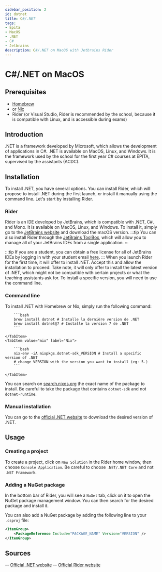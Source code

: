 ```yaml
---
sidebar_position: 2
id: dotnet
title: C#/.NET
tags:
- Epita
- MacOS
- .NET
- C#
- Jetbrains
description: C#/.NET on MacOS with Jetbrains Rider
---
```



# C#/.NET on MacOS

## Prerequisites

- [Homebrew](../../Tools/Homebrew)
- or [Nix](../../Tools/Nix)
- Rider (or Visual Studio, Rider is recommended by the school, because it is compatible with Linux, and is accessible during exams)

## Introduction

.NET is a framework developed by Microsoft, which allows the development of applications in C#. .NET is available on MacOS, Linux, and Windows.
It is the framework used by the school for the first year C# courses at EPITA, supervised by the assistants (ACDC).


## Installation

To install .NET, you have several options.
You can install Rider, which will propose to install .NET during the first launch, or install it manually using the command line.
Let's start by installing Rider.

### Rider
Rider is an IDE developed by JetBrains, which is compatible with .NET, C#, and Mono. It is available on MacOS, Linux, and Windows.
To install it, simply go to the [JetBrains website](https://www.jetbrains.com/rider/) and download the macOS version.
:::tip
You can also install Rider through the [JetBrains ToolBox](https://www.jetbrains.com/toolbox-app/), which will allow you to manage all of your JetBrains IDEs from a single application.
:::

:::tip
If you are a student, you can obtain a free license for all of JetBrains IDEs by logging in with your student email [here](https://www.jetbrains.com/fr-fr/community/education/#students).
:::
When you launch Rider for the first time, it will offer to install .NET.
Accept this and allow the installation to proceed.
Take note, it will only offer to install the latest version of .NET, which might not be compatible with certain projects or what the teaching assistants ask for.
To install a specific version, you will need to use the command line.

### Command line

To install .NET with Homebrew or Nix, simply run the following command:

<Tabs>
    <TabItem value="brew" label="Brew">

        ```bash
        brew install dotnet # Installe la dernière version de .NET
        brew install dotnet@7 # Installe la version 7 de .NET
        ```

    </TabItem>
    <TabItem value="nix" label="Nix">

        ```bash
        nix-env -iA nixpkgs.dotnet-sdk_VERSION # Install a specific version of .NET
        # change VERSION with the version you want to install (eg: 5.)
        ```

    </TabItem>
</Tabs>

You can search on [search.nixos.org](https://search.nixos.org/packages?channel=22.11&show=dotnet-sdk_7&from=0&size=50&sort=relevance&type=packages&query=dotnet)
the exact name of the package to install. Be careful to take the package that contains `dotnet-sdk` and not `dotnet-runtime`.

### Manual installation

You can go to the [official .NET website](https://dotnet.microsoft.com/download/dotnet) to download the desired version of .NET.

## Usage

### Creating a project

To create a project, click on `New Solution` in the Rider home window, then choose `Console Application`.
Be careful to choose `.NET/.NET Core` and not `.NET Framework`.

### Adding a NuGet package


In the bottom bar of Rider, you will see a `NuGet` tab, click on it to open the NuGet package management window.
You can then search for the desired package and install it.

You can also add a NuGet package by adding the following line to your `.csproj` file:

```xml
<ItemGroup>
    <PackageReference Include="PACKAGE_NAME" Version="VERSION" />
</ItemGroup>
```


## Sources

-- [Official .NET website](https://dotnet.microsoft.com/download/dotnet)
-- [Official Rider website](https://www.jetbrains.com/rider/)
